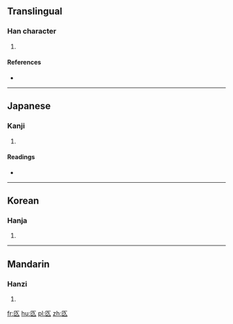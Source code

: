 ==Translingual==

===Han character===
{{Han char|rn=22|rad=匚|as=03|sn=5|four=|canj=尸弓人 (SNO)|ids=⿷[[匚]][[久]]}}

# {{defn|Han|sort=匚03}}

====References====
* {{Han ref|kx=0153.130|dkj=02597|dj=0345.030|hdz=10082.050|uh=531B|ud=21275}}

----

==Japanese==

===Kanji===
{{ja-kanji|grade=|rs=匚03}}

# {{defn|lang=ja|sort=匚03}}

====Readings====
* {{ja-readings|on=[[きゅう]] (kyū), [[ぐ]] (gu)|kun=[[ひつぎ]] (hitsugi)}}

----

==Korean==

===Hanja===
{{ko-hanja|hangeul=구|rv=gu|mr=ku}}

# {{defn|lang=ko|sort=匚03}}

----

==Mandarin==

===Hanzi===
{{cmn-hanzi|pin=[[jiù]] ([[jiu4]])|wg=chiu<sup>4</sup>}}

# {{defn|lang=cmn|sort=匚03}}

[[fr:匛]]
[[hu:匛]]
[[pl:匛]]
[[zh:匛]]